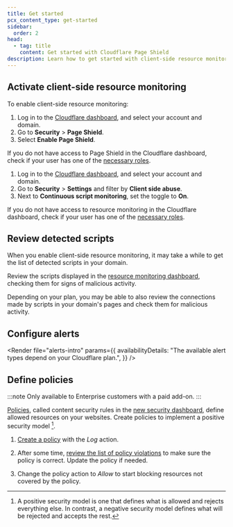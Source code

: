 ```yaml
---
title: Get started
pcx_content_type: get-started
sidebar:
  order: 2
head:
  - tag: title
    content: Get started with Cloudflare Page Shield
description: Learn how to get started with client-side resource monitoring.
---
```



## Activate client-side resource monitoring

To enable client-side resource monitoring:

<Tabs syncKey="dashNewNav"> <TabItem label="Old dashboard">

1. Log in to the [Cloudflare dashboard](https://dash.cloudflare.com/), and select your account and domain.
2. Go to **Security** > **Page Shield**.
3. Select **Enable Page Shield**.

If you do not have access to Page Shield in the Cloudflare dashboard, check if your user has one of the [necessary roles](/page-shield/reference/roles-and-permissions/).

</TabItem> <TabItem label="New dashboard" icon="rocket">

1. Log in to the [Cloudflare dashboard](https://dash.cloudflare.com/), and select your account and domain.
2. Go to **Security** > **Settings** and filter by **Client side abuse**.
3. Next to **Continuous script monitoring**, set the toggle to **On**.

If you do not have access to resource monitoring in the Cloudflare dashboard, check if your user has one of the [necessary roles](/page-shield/reference/roles-and-permissions/).

</TabItem> </Tabs>

## Review detected scripts

When you enable client-side resource monitoring, it may take a while to get the list of detected scripts in your domain.

Review the scripts displayed in the [resource monitoring dashboard](/page-shield/detection/monitor-connections-scripts/), checking them for signs of malicious activity.

Depending on your plan, you may be able to also review the connections made by scripts in your domain's pages and check them for malicious activity.

## Configure alerts

<Render
	file="alerts-intro"
	params={{
		availabilityDetails:
			"The available alert types depend on your Cloudflare plan.",
	}}
/>

<Render file="alerts-configure" />

## Define policies

:::note
Only available to Enterprise customers with a paid add-on.
:::

[Policies](/page-shield/policies/), called content security rules in the [new security dashboard](/security/), define allowed resources on your websites. Create policies to implement a positive security model [^1].

1. [Create a policy](/page-shield/policies/create-dashboard/) with the _Log_ action.

2. After some time, [review the list of policy violations](/page-shield/policies/violations/) to make sure the policy is correct. Update the policy if needed.

3. Change the policy action to _Allow_ to start blocking resources not covered by the policy.

[^1]: A positive security model is one that defines what is allowed and rejects everything else. In contrast, a negative security model defines what will be rejected and accepts the rest.
